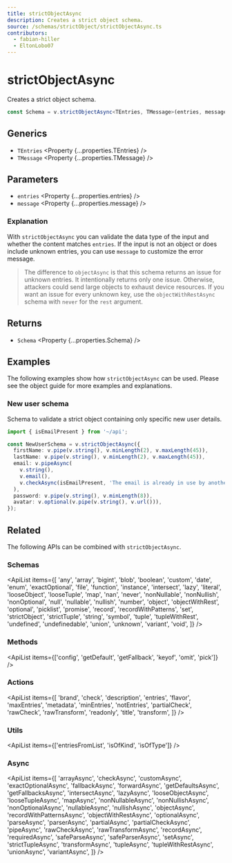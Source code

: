 ```yaml
---
title: strictObjectAsync
description: Creates a strict object schema.
source: /schemas/strictObject/strictObjectAsync.ts
contributors:
  - fabian-hiller
  - EltonLobo07
---
```



# strictObjectAsync

Creates a strict object schema.

```ts
const Schema = v.strictObjectAsync<TEntries, TMessage>(entries, message);
```

## Generics

- `TEntries` <Property {...properties.TEntries} />
- `TMessage` <Property {...properties.TMessage} />

## Parameters

- `entries` <Property {...properties.entries} />
- `message` <Property {...properties.message} />

### Explanation

With `strictObjectAsync` you can validate the data type of the input and whether the content matches `entries`. If the input is not an object or does include unknown entries, you can use `message` to customize the error message.

> The difference to <Link href="../objectAsync/">`objectAsync`</Link> is that this schema returns an issue for unknown entries. It intentionally returns only one issue. Otherwise, attackers could send large objects to exhaust device resources. If you want an issue for every unknown key, use the <Link href="../objectWithRestAsync/">`objectWithRestAsync`</Link> schema with <Link href="../never/">`never`</Link> for the `rest` argument.

## Returns

- `Schema` <Property {...properties.Schema} />

## Examples

The following examples show how `strictObjectAsync` can be used. Please see the <Link href="/guides/objects/">object guide</Link> for more examples and explanations.

### New user schema

Schema to validate a strict object containing only specific new user details.

```ts
import { isEmailPresent } from '~/api';

const NewUserSchema = v.strictObjectAsync({
  firstName: v.pipe(v.string(), v.minLength(2), v.maxLength(45)),
  lastName: v.pipe(v.string(), v.minLength(2), v.maxLength(45)),
  email: v.pipeAsync(
    v.string(),
    v.email(),
    v.checkAsync(isEmailPresent, 'The email is already in use by another user.')
  ),
  password: v.pipe(v.string(), v.minLength(8)),
  avatar: v.optional(v.pipe(v.string(), v.url())),
});
```

## Related

The following APIs can be combined with `strictObjectAsync`.

### Schemas

<ApiList
  items={[
    'any',
    'array',
    'bigint',
    'blob',
    'boolean',
    'custom',
    'date',
    'enum',
    'exactOptional',
    'file',
    'function',
    'instance',
    'intersect',
    'lazy',
    'literal',
    'looseObject',
    'looseTuple',
    'map',
    'nan',
    'never',
    'nonNullable',
    'nonNullish',
    'nonOptional',
    'null',
    'nullable',
    'nullish',
    'number',
    'object',
    'objectWithRest',
    'optional',
    'picklist',
    'promise',
    'record',
    'recordWithPatterns',
    'set',
    'strictObject',
    'strictTuple',
    'string',
    'symbol',
    'tuple',
    'tupleWithRest',
    'undefined',
    'undefinedable',
    'union',
    'unknown',
    'variant',
    'void',
  ]}
/>

### Methods

<ApiList
  items={['config', 'getDefault', 'getFallback', 'keyof', 'omit', 'pick']}
/>

### Actions

<ApiList
  items={[
    'brand',
    'check',
    'description',
    'entries',
    'flavor',
    'maxEntries',
    'metadata',
    'minEntries',
    'notEntries',
    'partialCheck',
    'rawCheck',
    'rawTransform',
    'readonly',
    'title',
    'transform',
  ]}
/>

### Utils

<ApiList items={['entriesFromList', 'isOfKind', 'isOfType']} />

### Async

<ApiList
  items={[
    'arrayAsync',
    'checkAsync',
    'customAsync',
    'exactOptionalAsync',
    'fallbackAsync',
    'forwardAsync',
    'getDefaultsAsync',
    'getFallbacksAsync',
    'intersectAsync',
    'lazyAsync',
    'looseObjectAsync',
    'looseTupleAsync',
    'mapAsync',
    'nonNullableAsync',
    'nonNullishAsync',
    'nonOptionalAsync',
    'nullableAsync',
    'nullishAsync',
    'objectAsync',
    'recordWithPatternsAsync',
    'objectWithRestAsync',
    'optionalAsync',
    'parseAsync',
    'parserAsync',
    'partialAsync',
    'partialCheckAsync',
    'pipeAsync',
    'rawCheckAsync',
    'rawTransformAsync',
    'recordAsync',
    'requiredAsync',
    'safeParseAsync',
    'safeParserAsync',
    'setAsync',
    'strictTupleAsync',
    'transformAsync',
    'tupleAsync',
    'tupleWithRestAsync',
    'unionAsync',
    'variantAsync',
  ]}
/>
